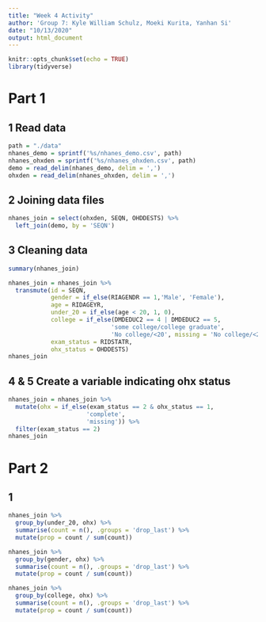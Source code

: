 ```yaml
---
title: "Week 4 Activity"
author: 'Group 7: Kyle William Schulz, Moeki Kurita, Yanhan Si'
date: "10/13/2020"
output: html_document
---
```


```r
knitr::opts_chunk$set(echo = TRUE)
library(tidyverse)
```

# Part 1

## 1 Read data

```r
path = "./data"
nhanes_demo = sprintf('%s/nhanes_demo.csv', path)
nhanes_ohxden = sprintf('%s/nhanes_ohxden.csv', path)
demo = read_delim(nhanes_demo, delim = ',')
ohxden = read_delim(nhanes_ohxden, delim = ',')
```

## 2 Joining data files

```r
nhanes_join = select(ohxden, SEQN, OHDDESTS) %>% 
  left_join(demo, by = 'SEQN')
```

## 3 Cleaning data

```r
summary(nhanes_join)
```

```r
nhanes_join = nhanes_join %>% 
  transmute(id = SEQN,
            gender = if_else(RIAGENDR == 1,'Male', 'Female'),
            age = RIDAGEYR,
            under_20 = if_else(age < 20, 1, 0),
            college = if_else(DMDEDUC2 == 4 | DMDEDUC2 == 5,
                             'some college/college graduate',
                             'No college/<20', missing = 'No college/<20'),
            exam_status = RIDSTATR,
            ohx_status = OHDDESTS)
nhanes_join
```

## 4 & 5 Create a variable indicating ohx status 

```r
nhanes_join = nhanes_join %>% 
  mutate(ohx = if_else(exam_status == 2 & ohx_status == 1,
                      'complete',
                      'missing')) %>% 
  filter(exam_status == 2)
nhanes_join
```

# Part 2

## 1

```r
nhanes_join %>% 
  group_by(under_20, ohx) %>%
  summarise(count = n(), .groups = 'drop_last') %>% 
  mutate(prop = count / sum(count))
```

```r
nhanes_join %>% 
  group_by(gender, ohx) %>% 
  summarise(count = n(), .groups = 'drop_last') %>% 
  mutate(prop = count / sum(count))
```

```r
nhanes_join %>% 
  group_by(college, ohx) %>% 
  summarise(count = n(), .groups = 'drop_last') %>% 
  mutate(prop = count / sum(count))
```